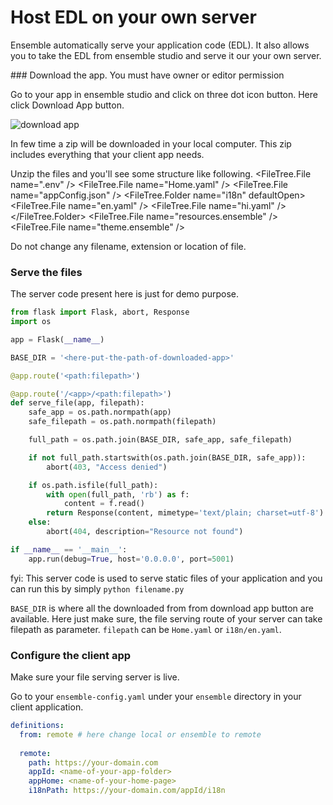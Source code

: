
# Host EDL on your own server

Ensemble automatically serve your application code (EDL). It also allows you to take the EDL from ensemble studio and serve it our your own server.

<Steps>
### Download the app.

<Callout type="info">
You must have owner or editor permission 
</Callout>

Go to your app in ensemble studio and click on three dot icon button. 
Here click Download App button. 

![download app](/images/host-edl/download-app.png)

In few time a zip will be downloaded in your local computer. 
This zip includes everything that your client app needs.

Unzip the files and you'll see some structure like following. 
<FileTree>
    <FileTree.File name=".env" />
    <FileTree.File name="Home.yaml" />
    <FileTree.File name="appConfig.json" />
    <FileTree.Folder name="i18n" defaultOpen>
      <FileTree.File name="en.yaml" />
      <FileTree.File name="hi.yaml" />
    </FileTree.Folder>
    <FileTree.File name="resources.ensemble" />
    <FileTree.File name="theme.ensemble" />
</FileTree>

<Callout type="info">
Do not change any filename, extension or location of file.
</Callout>


### Serve the files
 
<Callout type="info">
The server code present here is just for demo purpose.  
</Callout>


```python
from flask import Flask, abort, Response
import os

app = Flask(__name__)

BASE_DIR = '<here-put-the-path-of-downloaded-app>'

@app.route('<path:filepath>')

@app.route('/<app>/<path:filepath>')
def serve_file(app, filepath):
    safe_app = os.path.normpath(app)
    safe_filepath = os.path.normpath(filepath)

    full_path = os.path.join(BASE_DIR, safe_app, safe_filepath)

    if not full_path.startswith(os.path.join(BASE_DIR, safe_app)):
        abort(403, "Access denied")

    if os.path.isfile(full_path):
        with open(full_path, 'rb') as f:
            content = f.read()
        return Response(content, mimetype='text/plain; charset=utf-8')
    else:
        abort(404, description="Resource not found")

if __name__ == '__main__':
    app.run(debug=True, host='0.0.0.0', port=5001)

```
fyi: This server code is used to serve static files of your application and you can run this by simply `python filename.py`

`BASE_DIR` is where all the downloaded from from download app button are available.
Here just make sure, the file serving route of your server can take filepath as parameter. 
`filepath` can be `Home.yaml` or `i18n/en.yaml`.


### Configure the client app
<Callout type="info">
Make sure your file serving server is live.  
</Callout>

Go to your `ensemble-config.yaml` under your `ensemble` directory in your client application.

```yaml
definitions:
  from: remote # here change local or ensemble to remote
  
  remote:
    path: https://your-domain.com
    appId: <name-of-your-app-folder> 
    appHome: <name-of-your-home-page>
    i18nPath: https://your-domain.com/appId/i18n
```

</Steps>

